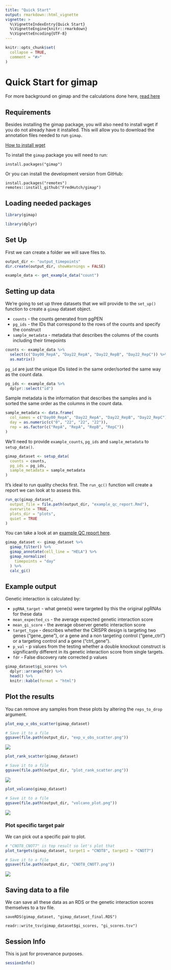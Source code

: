 ```yaml
---
title: "Quick Start"
output: rmarkdown::html_vignette
vignette: >
  %\VignetteIndexEntry{Quick Start}
  %\VignetteEngine{knitr::rmarkdown}
  %\VignetteEncoding{UTF-8}
---
```


```r
knitr::opts_chunk$set(
  collapse = TRUE,
  comment = "#>"
)
```

# Quick Start for gimap

For more background on gimap and the calculations done here, [read here](https://github.com/FredHutch/gimap/blob/main/README.md)

## Requirements

Besides installing the gimap package, you will also need to install wget if you do not already have it installed. This will allow you to download the annotation files needed to run `gimap`.

[How to install wget](https://phoenixnap.com/kb/wget-command-with-examples#How_to_Install_wget)

To install the `gimap` package you will need to run:
```
install.packages("gimap")
```
Or you can install the development version from GitHub:
```
install.packages("remotes")
remotes::install_github("FredHutch/gimap")
```

## Loading needed packages

```r
library(gimap)
```

```r
library(dplyr)
```

## Set Up

First we can create a folder we will save files to.

```r
output_dir <- "output_timepoints"
dir.create(output_dir, showWarnings = FALSE)
```

```r
example_data <- get_example_data("count")
```

## Setting up data

We're going to set up three datasets that we will provide to the `set_up()` function to create a `gimap` dataset object.

- `counts` - the counts generated from pgPEN
- `pg_ids` - the IDs that correspond to the rows of the counts and specify the construct
- `sample_metadata` - metadata that describes the columns of the counts including their timepoints

```r
counts <- example_data %>%
  select(c("Day00_RepA", "Day22_RepA", "Day22_RepB", "Day22_RepC")) %>%
  as.matrix()
```

`pg_id` are just the unique IDs listed in the same order/sorted the same way as the count data.

```r
pg_ids <- example_data %>%
  dplyr::select("id")
```

Sample metadata is the information that describes the samples and is sorted the same order as the columns in the count data.

```r
sample_metadata <- data.frame(
  col_names = c("Day00_RepA", "Day22_RepA", "Day22_RepB", "Day22_RepC"),
  day = as.numeric(c("0", "22", "22", "22")),
  rep = as.factor(c("RepA", "RepA", "RepB", "RepC"))
)
```

We'll need to provide `example_counts`, `pg_ids` and `sample_metadata` to `setup_data()`.

```r
gimap_dataset <- setup_data(
  counts = counts,
  pg_ids = pg_ids,
  sample_metadata = sample_metadata
)
```

It's ideal to run quality checks first. The `run_qc()` function will create a report we can look at to assess this.

```r
run_qc(gimap_dataset,
  output_file = file.path(output_dir, "example_qc_report.Rmd"),
  overwrite = TRUE,
  plots_dir = "plots",
  quiet = TRUE
)
```

You can take a look at an [example QC report here](http://htmlpreview.github.io/?https://raw.githubusercontent.com/FredHutch/gimap/main/inst/example_qc_report.html).

```r
gimap_dataset <- gimap_dataset %>%
  gimap_filter() %>%
  gimap_annotate(cell_line = "HELA") %>%
  gimap_normalize(
    timepoints = "day"
  ) %>%
  calc_gi()
```


## Example output

Genetic interaction is calculated by:

- `pgRNA_target` - what gene(s) were targeted by this the original pgRNAs for these data
- `mean_expected_cs` - the average expected genetic interaction score
- `mean_gi_score` - the average observer genetic interaction score
- `target_type` - describes whether the CRISPR design is targeting two genes ("gene_gene"), or a gene and a non targeting control ("gene_ctrl") or a targeting control and a gene ("ctrl_gene").
- `p_val` - p values from the testing whether a double knockout construct is significantly different in its genetic interaction score from single targets.  
- `fdr` - False discovery rate corrected p values

```r
gimap_dataset$gi_scores %>%
  dplyr::arrange(fdr) %>%
  head() %>%
  knitr::kable(format = "html")
```

## Plot the results

You can remove any samples from these plots by altering the `reps_to_drop` argument.

```r
plot_exp_v_obs_scatter(gimap_dataset)

# Save it to a file
ggsave(file.path(output_dir, "exp_v_obs_scatter.png"))
```
![](output_timepoints/exp_v_obs_scatter.png)

```r
plot_rank_scatter(gimap_dataset)

# Save it to a file
ggsave(file.path(output_dir, "plot_rank_scatter.png"))
```
![](output_timepoints/plot_rank_scatter.png)

```r
plot_volcano(gimap_dataset)

# Save it to a file
ggsave(file.path(output_dir, "volcano_plot.png"))
```
![](output_timepoints/volcano_plot.png)

### Plot specific target pair

We can pick out a specific pair to plot.

```r
# "CNOT8_CNOT7" is top result so let's plot that
plot_targets(gimap_dataset, target1 = "CNOT8", target2 = "CNOT7")

# Save it to a file
ggsave(file.path(output_dir, "CNOT8_CNOT7.png"))
```

![](output_timepoints/CNOT8_CNOT7.png)

## Saving data to a file

We can save all these data as an RDS or the genetic interaction scores themselves to a tsv file.

```
saveRDS(gimap_dataset, "gimap_dataset_final.RDS")
```

```
readr::write_tsv(gimap_dataset$gi_scores, "gi_scores.tsv")
```

## Session Info

This is just for provenance purposes.

```r
sessionInfo()
```
